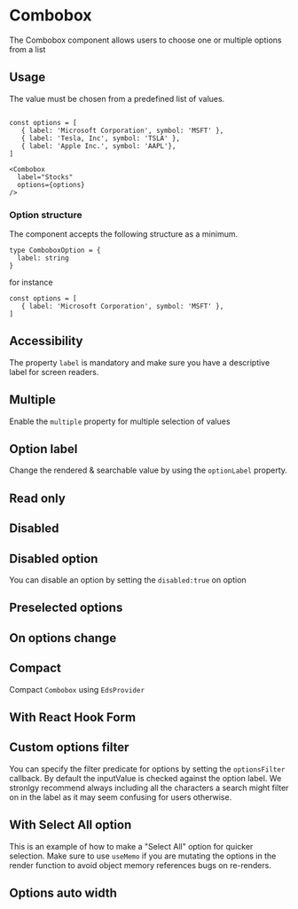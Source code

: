


# Combobox 
The Combobox component allows users to choose one or multiple options from a list

<Story id="components-combobox--introduction" />
<PropsTable />


## Usage

The value must be chosen from a predefined list of values.

```tsx

const options = [
   { label: 'Microsoft Corporation', symbol: 'MSFT' },
   { label: 'Tesla, Inc', symbol: 'TSLA' },
   { label: 'Apple Inc.', symbol: 'AAPL'},
]

<Combobox 
  label="Stocks"
  options={options}
/>
```

### Option structure

The component accepts the following structure as a minimum. 
```tsx
type ComboboxOption = {
  label: string
}
```
for instance
```tsx
const options = [
   { label: 'Microsoft Corporation', symbol: 'MSFT' },
]
````

## Accessibility
The property `label` is mandatory and make sure you have a descriptive label for screen readers.

## Multiple

Enable the `multiple` property for multiple selection of values
<Story id="components-combobox--multiple" />

## Option label

Change the rendered & searchable value by using the `optionLabel` property.
<Story id="components-combobox--option-label" />

## Read only
<Story id="components-combobox--readonly" />

## Disabled
<Story id="components-combobox--disabled" />


## Disabled option

You can disable an option by setting the `disabled:true` on option
<Story id="components-combobox--disabled-option" />


## Preselected options
<Story id="components-combobox--preselected-options" />


## On options change
<Story id="components-combobox--on-options-change" />

## Compact
Compact `Combobox` using `EdsProvider`
<Story id="components-combobox--compact" />

## With React Hook Form
<Story id="components-combobox--with-react-hook-form" />

## Custom options filter

You can specify the filter predicate for options by setting the `optionsFilter` callback. By default the inputValue is checked against the option label. 
We stronlgy recommend always including all the characters a search might filter on in the label as it may seem confusing for users otherwise.
<Story id="components-combobox--custom-options-filter" />

## With Select All option
This is an example of how to make a "Select All" option for quicker selection. 
Make sure to use `useMemo` if you are mutating the options in the render function to avoid object memory references bugs on re-renders.
<Story id="components-combobox--select-all" />

## Options auto width 
<Story id="components-combobox--auto-width" />
